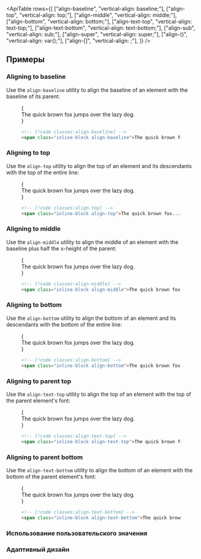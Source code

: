 

<ApiTable
  rows={[
    ["align-baseline", "vertical-align: baseline;"],
    ["align-top", "vertical-align: top;"],
    ["align-middle", "vertical-align: middle;"],
    ["align-bottom", "vertical-align: bottom;"],
    ["align-text-top", "vertical-align: text-top;"],
    ["align-text-bottom", "vertical-align: text-bottom;"],
    ["align-sub", "vertical-align: sub;"],
    ["align-super", "vertical-align: super;"],
    ["align-(<custom-property>)", "vertical-align: var(<custom-property>);"],
    ["align-[<value>]", "vertical-align: <value>;"],
  ]}
/>

## Примеры

### Aligning to baseline

Use the `align-baseline` utility to align the baseline of an element with the baseline of its parent:

<Figure>

<Example>
  {
    <div className="relative mx-auto max-w-md leading-none">
      <span className="inline-block h-8 w-0 align-baseline">
        <span className="absolute top-0 h-8 w-full border-t border-b border-dashed border-pink-400/50"></span>
        <span className="absolute top-0 h-4 w-full border-b border-dashed border-pink-400/50"></span>
      </span>
      <span className="relative z-10 px-4 font-medium text-gray-700 dark:text-gray-200">
        The quick brown fox jumps over the lazy dog.
      </span>
    </div>
  }
</Example>

```html
<!-- [!code classes:align-baseline] -->
<span class="inline-block align-baseline">The quick brown fox...</span>
```

</Figure>

### Aligning to top

Use the `align-top` utility to align the top of an element and its descendants with the top of the entire line:

<Figure>

<Example>
  {
    <div className="relative mx-auto max-w-md leading-none">
      <span className="inline-block h-8 w-0 align-top">
        <span className="absolute top-0 h-8 w-full border-t border-b border-dashed border-pink-400/50"></span>
        <span className="absolute top-0 h-4 w-full border-b border-dashed border-pink-400/50"></span>
      </span>
      <span className="relative z-10 px-4 font-medium text-gray-700 dark:text-gray-200">
        The quick brown fox jumps over the lazy dog.
      </span>
    </div>
  }
</Example>

```html
<!-- [!code classes:align-top] -->
<span class="inline-block align-top">The quick brown fox...</span>
```

</Figure>

### Aligning to middle

Use the `align-middle` utility to align the middle of an element with the baseline plus half the x-height of the parent:

<Figure>

<Example>
  {
    <div className="relative mx-auto max-w-md leading-none">
      <span className="inline-block h-8 w-0 align-middle">
        <span className="absolute top-0 h-8 w-full border-t border-b border-dashed border-pink-400/50"></span>
        <span className="absolute top-0 h-4 w-full border-b border-dashed border-pink-400/50"></span>
      </span>
      <span className="relative z-10 px-4 font-medium text-gray-700 dark:text-gray-200">
        The quick brown fox jumps over the lazy dog.
      </span>
    </div>
  }
</Example>

```html
<!-- [!code classes:align-middle] -->
<span class="inline-block align-middle">The quick brown fox...</span>
```

</Figure>

### Aligning to bottom

Use the `align-bottom` utility to align the bottom of an element and its descendants with the bottom of the entire line:

<Figure>

<Example>
  {
    <div className="relative mx-auto max-w-md leading-none">
      <span className="inline-block h-8 w-0 align-bottom">
        <span className="absolute top-0 h-8 w-full border-t border-b border-dashed border-pink-400/50"></span>
        <span className="absolute top-0 h-4 w-full border-b border-dashed border-pink-400/50"></span>
      </span>
      <span className="relative z-10 px-4 font-medium text-gray-700 dark:text-gray-200">
        The quick brown fox jumps over the lazy dog.
      </span>
    </div>
  }
</Example>

```html
<!-- [!code classes:align-bottom] -->
<span class="inline-block align-bottom">The quick brown fox...</span>
```

</Figure>

### Aligning to parent top

Use the `align-text-top` utility to align the top of an element with the top of the parent element's font:

<Figure>

<Example>
  {
    <div className="relative mx-auto max-w-md leading-none">
      <span className="inline-block h-8 w-0 align-text-top">
        <span className="absolute top-0 h-8 w-full border-t border-b border-dashed border-pink-400/50"></span>
        <span className="absolute top-0 h-4 w-full border-b border-dashed border-pink-400/50"></span>
      </span>
      <span className="relative z-10 px-4 font-medium text-gray-700 dark:text-gray-200">
        The quick brown fox jumps over the lazy dog.
      </span>
    </div>
  }
</Example>

```html
<!-- [!code classes:align-text-top] -->
<span class="inline-block align-text-top">The quick brown fox...</span>
```

</Figure>

### Aligning to parent bottom

Use the `align-text-bottom` utility to align the bottom of an element with the bottom of the parent element's font:

<Figure>

<Example>
  {
    <div className="relative mx-auto max-w-md leading-none">
      <span className="inline-block h-8 w-0 align-text-bottom">
        <span className="absolute top-0 h-8 w-full border-t border-b border-dashed border-pink-400/50"></span>
        <span className="absolute top-0 h-4 w-full border-b border-dashed border-pink-400/50"></span>
      </span>
      <span className="relative z-10 px-4 font-medium text-gray-700 dark:text-gray-200">
        The quick brown fox jumps over the lazy dog.
      </span>
    </div>
  }
</Example>

```html
<!-- [!code classes:align-text-bottom] -->
<span class="inline-block align-text-bottom">The quick brown fox...</span>
```

</Figure>

### Использование пользовательского значения

<UsingACustomValue element="span" utility="align" name="vertical alignment" value="4px" variable="alignment" />

### Адаптивный дизайн

<ResponsiveDesign element="span" property="vertical-align" defaultClass="align-middle" featuredClass="align-top" />
